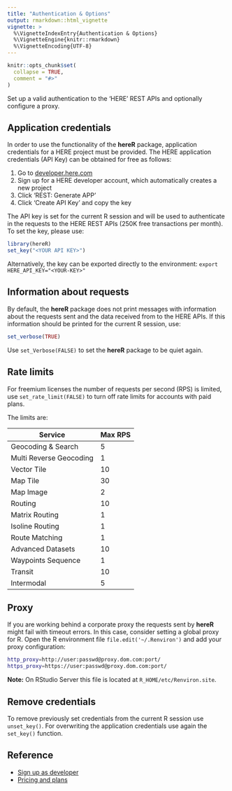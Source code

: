 ```yaml
---
title: "Authentication & Options"
output: rmarkdown::html_vignette
vignette: >
  %\VignetteIndexEntry{Authentication & Options}
  %\VignetteEngine{knitr::rmarkdown}
  %\VignetteEncoding{UTF-8}
---
```


```r
knitr::opts_chunk$set(
  collapse = TRUE,
  comment = "#>"
)
```

Set up a valid authentication to the 'HERE' REST APIs and optionally configure a proxy.

## Application credentials

In order to use the functionality of the **hereR** package, application credentials for a HERE project must be provided. The HERE application credentials (API Key) can be obtained for free as follows:

1. Go to [developer.here.com](https://developer.here.com/)
2. Sign up for a HERE developer account, which automatically creates a new project 
3. Click 'REST: Generate APP'
4. Click 'Create API Key' and copy the key

The API key is set for the current R session and will be used to authenticate in the requests to the HERE REST APIs (250K free transactions per month).
To set the key, please use:

```r
library(hereR)
set_key("<YOUR API KEY>")
```

Alternatively, the key can be exported directly to the environment: `export HERE_API_KEY="<YOUR-KEY>"`

## Information about requests

By default, the **hereR** package does not print messages with information about the
requests sent and the data received from to the HERE APIs. If this information should be printed for the current R session, use:

```r
set_verbose(TRUE)
```

Use `set_Verbose(FALSE)` to set the **hereR** package to be quiet again.

## Rate limits

For freemium licenses the number of requests per second (RPS) is limited, use `set_rate_limit(FALSE)` to turn off rate limits for accounts with paid plans.

The limits are: 

Service | Max RPS
-- | --
Geocoding & Search | 5
Multi Reverse Geocoding | 1
Vector Tile | 10
Map Tile | 30
Map Image | 2
Routing | 10
Matrix Routing | 1
Isoline Routing | 1
Route Matching | 1
Advanced Datasets | 10
Waypoints Sequence | 1
Transit | 10
Intermodal | 5

## Proxy

If you are working behind a corporate proxy the requests sent by **hereR** might fail with timeout errors.
In this case, consider setting a global proxy for R. Open the R environment file `file.edit('~/.Renviron')` and add your proxy configuration:

``` sh
http_proxy=http://user:passwd@proxy.dom.com:port/
https_proxy=https://user:passwd@proxy.dom.com:port/
```

**Note:** On RStudio Server this file is located at `R_HOME/etc/Renviron.site`.

## Remove credentials

To remove previously set credentials from the current R session use `unset_key()`.
For overwriting the application credentials use again the `set_key()` function.

## Reference

* [Sign up as developer](https://developer.here.com/sign-up?create=Freemium-Basic&keepState=true&step=account)
* [Pricing and plans](https://developer.here.com/pricing)
